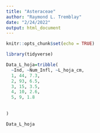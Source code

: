 ```yaml
---
title: "Asteraceae"
author: "Raymond L. Tremblay"
date: "2/24/2022"
output: html_document
---
```


```r
knitr::opts_chunk$set(echo = TRUE)
```




```r
library(tidyverse)
```





```r
Data_L_hoja=tribble(
  ~Ind, ~Num_Infl, ~L_hoja_cm,
  1, 44, 7.3,
  2, 93, 6.5,
  3, 15, 3.5,
  4, 10, 2.6,
  5, 9, 1.8
  
  
)

Data_L_hoja
```

